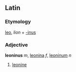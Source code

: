 ==Latin==
===Etymology===
[[leo]], ''lion'' + [[-inus]]
===Adjective===
'''leoninus''' ''m'', [[leonina]] ''f'', [[leoninum]] ''n''

#[[leonine]]